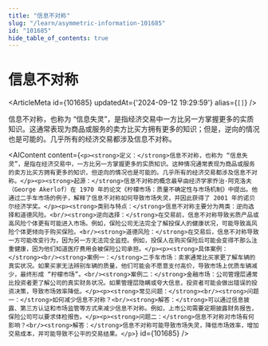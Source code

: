 ```yaml
---
title: "信息不对称"
slug: "/learn/asymmetric-information-101685"
id: "101685"
hide_table_of_contents: true
---
```



# 信息不对称

<ArticleMeta id={101685} updatedAt={'2024-09-12 19:29:59'} alias={`[]`} />
<div className='border-solid border-b border-t-0 my-4 border-[var(--ifm-color-gray-300)]' />

信息不对称，也称为 “信息失灵”，是指经济交易中一方比另一方掌握更多的实质知识。这通常表现为商品或服务的卖方比买方拥有更多的知识；但是，逆向的情况也是可能的。几乎所有的经济交易都涉及信息不对称。

<AIContent content={`<p><strong>定义：</strong>信息不对称，也称为 “信息失灵”，是指在经济交易中，一方比另一方掌握更多的实质知识。这种情况通常表现为商品或服务的卖方比买方拥有更多的知识，但逆向的情况也是可能的。几乎所有的经济交易都涉及信息不对称。</p><p><strong>起源：</strong>信息不对称的概念最早由经济学家乔治·阿克洛夫（George Akerlof）在 1970 年的论文《柠檬市场：质量不确定性与市场机制》中提出。他通过二手车市场的例子，解释了信息不对称如何导致市场失灵，并因此获得了 2001 年的诺贝尔经济学奖。</p><p><strong>类别与特点：</strong>信息不对称主要分为两类：逆向选择和道德风险。<br/><strong>逆向选择：</strong>在交易前，信息不对称导致劣质产品或高风险个体更有可能进入市场。例如，保险公司无法完全了解投保人的健康状况，可能导致高风险个体更倾向于购买保险。<br/><strong>道德风险：</strong>在交易后，信息不对称导致一方可能改变行为，因为另一方无法完全监控。例如，投保人在购买保险后可能会变得不那么注重健康，因为他们知道医疗费用会被保险公司承担。</p><p><strong>具体案例：</strong><br/><strong>案例一：</strong>二手车市场：卖家通常比买家更了解车辆的真实状况。如果买家无法辨别车辆的质量，他们可能会不愿意支付高价，导致市场上优质车辆减少，最终形成 “柠檬市场”。<br/><strong>案例二：</strong>金融市场：公司管理层通常比投资者更了解公司的真实财务状况。如果管理层隐瞒或夸大信息，投资者可能会做出错误的投资决策，导致市场效率降低。</p><p><strong>常见问题：</strong><br/><strong>问题一：</strong>如何减少信息不对称？<br/><strong>解答：</strong>可以通过信息披露、第三方认证和市场监管等方式来减少信息不对称。例如，上市公司需要定期披露财务报告，保险公司可以要求体检报告。</p><p><strong>问题二：</strong>信息不对称对市场有何影响？<br/><strong>解答：</strong>信息不对称可能导致市场失灵，降低市场效率，增加交易成本，并可能导致不公平的交易结果。</p>`} id={101685} />
